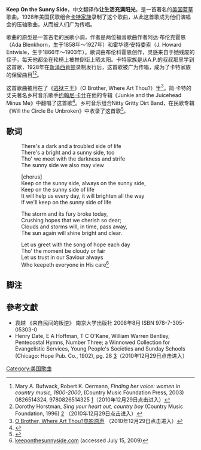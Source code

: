 '''Keep On the Sunny Side'''，中文翻译作'''让生活充满阳光'''，是一首著名的[[美国|美国]][[蓝草|蓝草]]歌曲。1928年美国民歌组合[[卡特家族|卡特家族]]录制了这个歌曲，从此这首歌成为他们演唱会的压轴歌曲，从而被人们广为传唱。

歌曲的原型是一首古老的民歌小调，作者是两位福音歌曲作者阿达·布伦克霍恩（Ada Blenkhorn，生于1858年～1927年）和霍华德·安特委索（J. Howard Entwisle，生于1866年～1903年）。歌词由布伦科霍恩创作，灵感来自于她残废的侄子，每天他都坐在轮椅上被推倒街上晒太阳。卡特家族是从A.P.的叔叔那里学到这首歌，1928年在[[新泽西|新泽西]][[肯顿|肯顿]]录制发行后，这首歌被广为传唱，成为了卡特家族的保留曲目<ref>Mary A. Bufwack, Robert K. Oermann, ''Finding her voice: women in country music, 1800-2000'',  (Country Music Foundation Press, 2003) 0826514324, 9780826514325 [http://books.google.com/books?id=hz0UAQAAIAAJ&source=gbs_navlinks_s]（2010年12月29日点击进入）</ref><ref>Dorothy Horstman, ''Sing your heart out, country boy'' (Country Music Foundation, 1996) [http://books.google.com/books?id=dZXYAAAAMAAJ&source=gbs_navlinks_s] {{Wayback|url=http://books.google.com/books?id=dZXYAAAAMAAJ&source=gbs_navlinks_s |date=20180509113125 }}（2010年12月29日点击进入）</ref>。

这首歌曲被用在了《[[逃狱三王|逃狱三王]]》（O Brother, Where Art Thou?）里<ref>[http://www.losthighwayrecords.com/artist/releases/release.aspx?pid=1379&aid=72 O Brother, Where Art Thou?电影原声] {{Wayback|url=http://www.losthighwayrecords.com/artist/releases/release.aspx?pid=1379&aid=72 |date=20110129022327 }}（2010年12月29日点击进入）</ref>。简·卡特的丈夫著名乡村音乐歌手[[约翰尼·卡什|约翰尼·卡什]]在他的专辑《Junkie and the Juicehead Minus Me》中翻唱了这首歌<ref>{{Cite web |url=http://www.lpdiscography.com/c/Cash/cash_junkie.htm |title=LP Discography--Junkie and the Juicehead Minus Me |accessdate=2010-12-29 |archive-date=2010-03-06 |archive-url=https://web.archive.org/web/20100306143834/http://www.lpdiscography.com/c/Cash/cash_junkie.htm |dead-url=yes }}</ref>。乡村音乐组合Nitty Gritty Dirt Band，在民歌专辑《Will the Circle Be Unbroken》中收录了这首歌<ref>{{Cite web |url=http://www.nittygritty.com/music.html?dd_id=18 |title=Nitty Gritty Dirt Band--Will the Circle Be Unbroken |accessdate=2010-12-29 |archive-date=2010-07-16 |archive-url=https://web.archive.org/web/20100716012530/http://www.nittygritty.com/music.html?dd_id=18 |dead-url=no }}</ref>。

==歌词==
:There's a dark and a troubled side of life
:There's a bright and a sunny side, too
:Tho' we meet with the darkness and strife
:The sunny side we also may view

:[chorus]
:Keep on the sunny side, always on the sunny side,
:Keep on the sunny side of life
:It will help us every day, it will brighten all the way
:If we'll keep on the sunny side of life

:The storm and its fury broke today,
:Crushing hopes that we cherish so dear;
:Clouds and storms will, in time, pass away,
:The sun again will shine bright and clear.

:Let us greet with the song of hope each day
:Tho' the moment be cloudy or fair
:Let us trust in our Saviour always
:Who keepeth everyone in His care<ref>[http://www.keeponthesunnyside.com/ keeponthesunnyside.com] {{Wayback|url=http://www.keeponthesunnyside.com/ |date=20110208061518 }}(accessed July 15, 2009)</ref>

==脚注==
{{reflist}}
==參考文獻==
*袁越 《来自民间的叛逆》 南京大学出版社 2008年8月 ISBN 978-7-305-05303-0
*Henry Date, E A Hoffman, T C O'Kane, William Warren Bentley, Pentecostal Hymns, Number Three; a Winnowed Collection for Evangelistic Services, Young People's Societies and Sunday Schools (Chicago: Hope Pub. Co., 1902), pg. 28 [http://books.google.com/books?id=WrNIUfvoYRgC&source=gbs_navlinks_s]（2010年12月29日点击进入）

[[Category:美国歌曲|Category:美国歌曲]]
